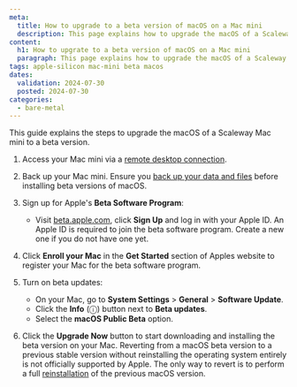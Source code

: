 ```yaml
---
meta:
  title: How to upgrade to a beta version of macOS on a Mac mini
  description: This page explains how to upgrade the macOS of a Scaleway Mac mini to a beta version.
content:
  h1: How to upgrate to a beta version of macOS on a Mac mini
  paragraph: This page explains how to upgrade the macOS of a Scaleway Mac mini to a beta version.
tags: apple-silicon mac-mini beta macos
dates:
  validation: 2024-07-30
  posted: 2024-07-30
categories:
  - bare-metal
---
```


This guide explains the steps to upgrade the macOS of a Scaleway Mac mini to a beta version.

1. Access your Mac mini via a [remote desktop connection](/bare-metal/apple-silicon/how-to/access-remote-desktop-mac-mini/).

2. Back up your Mac mini.
    <Message type="important">
        Ensure you [back up your data and files](/faq/apple-silicon/#how-can-i-back-up-my-mac-mini) before installing beta versions of macOS.
    </Message>

3. Sign up for Apple's **Beta Software Program**:
   - Visit [beta.apple.com](https://beta.apple.com), click **Sign Up** and log in with your Apple ID.
        <Message type="note">
            An Apple ID is required to join the beta software program. Create a new one if you do not have one yet.
        </Message>

4. Click **Enroll your Mac** in the **Get Started** section of Apples website to register your Mac for the beta software program.

5. Turn on beta updates:
   - On your Mac, go to **System Settings** > **General** > **Software Update**.
   - Click the **Info** (ⓘ) button next to **Beta updates**.
   - Select the **macOS Public Beta** option.

6. Click the **Upgrade Now** button to start downloading and installing the beta version on your Mac.
    <Message type="important">
        Reverting from a macOS beta version to a previous stable version without reinstalling the operating system entirely is not officially supported by Apple. The only way to revert is to perform a full [reinstallation](/bare-metal/apple-silicon/how-to/reinstall-mac-mini/) of the previous macOS version.
    </Message>

